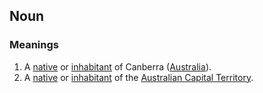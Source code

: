 ==Noun==
===Meanings===
#A [[native]] or [[inhabitant]] of Canberra ([[Australia]]).
#A [[native]] or [[inhabitant]] of the [[Australian Capital Territory]].